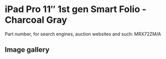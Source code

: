 # iPad Pro 11″ 1st gen Smart Folio - Charcoal Gray

Part number, for search engines, auction websites and such: MRX72ZM/A

## Image gallery

<div style={{ width: "768px" }}>
  <GalleryComponent
    images={[
      {
        original: "/everysource/MRX72",
        thumbnail: "/everypreview/MRX72",
      },
      {
        original: "/everysource/MRX72_AV1",
        thumbnail: "/everypreview/MRX72_AV1",
      },
      {
        original: "/everysource/MRX72_AV2",
        thumbnail: "/everypreview/MRX72_AV2",
      },
      {
        original: "/everysource/MRX72_AV3",
        thumbnail: "/everypreview/MRX72_AV3",
      },
      {
        original: "/everysource/MRX72_AV4",
        thumbnail: "/everypreview/MRX72_AV4",
      }
    ]}
  />
</div>
